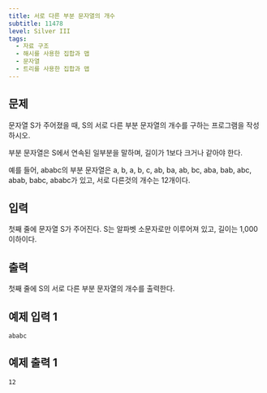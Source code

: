 ```yaml
---
title: 서로 다른 부분 문자열의 개수
subtitle: 11478
level: Silver III
tags:
  - 자료 구조
  - 해시를 사용한 집합과 맵
  - 문자열
  - 트리를 사용한 집합과 맵
---
```


## 문제

문자열 S가 주어졌을 때, S의 서로 다른 부분 문자열의 개수를 구하는 프로그램을 작성하시오.

부분 문자열은 S에서 연속된 일부분을 말하며, 길이가 1보다 크거나 같아야 한다.

예를 들어, ababc의 부분 문자열은 a, b, a, b, c, ab, ba, ab, bc, aba, bab, abc, abab, babc, ababc가 있고, 서로 다른것의 개수는 12개이다.

## 입력

첫째 줄에 문자열 S가 주어진다. S는 알파벳 소문자로만 이루어져 있고, 길이는 1,000 이하이다.

## 출력

첫째 줄에 S의 서로 다른 부분 문자열의 개수를 출력한다.

## 예제 입력 1

```
ababc
```

## 예제 출력 1

```
12
```

